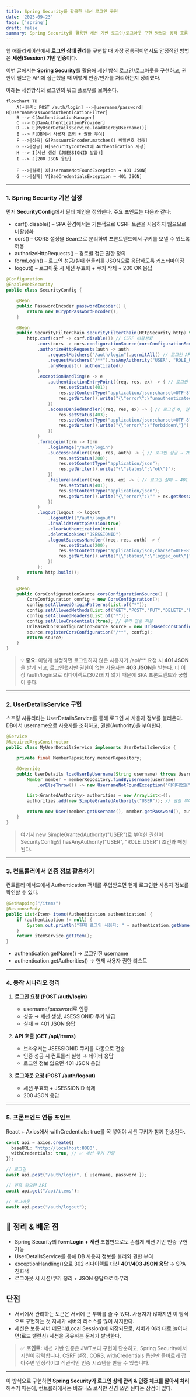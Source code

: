 ```yaml
---
title: Spring Security를 활용한 세션 로그인 구현
date: '2025-09-23'
tags: ['spring']
draft: false
summary: Spring Security를 활용한 세션 기반 로그인/로그아웃 구현 방법과 동작 흐름 정리. 세션 생성, 권한 부여, 인증 실패 시 JSON 응답 처리 등 SPA 환경에 맞춘 보안 설정을 다루며, UserDetailsService와 SecurityConfig를 활용한 인증/인가 방식 및 프론트엔드 연동 포인트를 설명.
---
```



웹 애플리케이션에서 **로그인 상태 관리**를 구현할 때 가장 전통적이면서도 안정적인 방법은 **세션(Session) 기반 인증**이다.

이번 글에서는 **Spring Security**를 활용해 세션 방식 로그인/로그아웃을 구현하고,
권한이 필요한 API에 접근했을 때 어떻게 인증/인가를 처리하는지 정리했다.

아래는 세션방식의 로그인의 워크 플로우를 보여준다.


```
flowchart TD
    A[사용자: POST /auth/login] -->|username/password| B[UsernamePasswordAuthenticationFilter]
    B --> C[AuthenticationManager]
    C --> D[DaoAuthenticationProvider]
    D --> E[MyUserDetailsService.loadUserByUsername()]
    E --> F[DB에서 사용자 조회 + 권한 부여]
    F -->|성공| G[PasswordEncoder.matches() 비밀번호 검증]
    G -->|성공| H[SecurityContext에 Authentication 저장]
    H --> I[세션 생성 (JSESSIONID 발급)]
    I --> J[200 JSON 응답]
    
    F -->|실패| X[UsernameNotFoundException → 401 JSON]
    G -->|실패| Y[BadCredentialsException → 401 JSON]
```


---
### 1. Spring Security 기본 설정

먼저 **SecurityConfig**에서 필터 체인을 정의한다.
주요 포인트는 다음과 같다:
- csrf().disable() – SPA 환경에서는 기본적으로 CSRF 토큰을 사용하지 않으므로 비활성화
- cors() – CORS 설정을 Bean으로 분리하여 프론트엔드에서 쿠키를 보낼 수 있도록 허용
- authorizeHttpRequests() – 경로별 접근 권한 정의
- formLogin() – 로그인 성공/실패 핸들러를 JSON으로 응답하도록 커스터마이징
- logout() – 로그아웃 시 세션 무효화 + 쿠키 삭제 + 200 OK 응답

```java
@Configuration
@EnableWebSecurity
public class SecurityConfig {

    @Bean
    public PasswordEncoder passwordEncoder() {
        return new BCryptPasswordEncoder();
    }

    @Bean
    public SecurityFilterChain securityFilterChain(HttpSecurity http) throws Exception {
        http.csrf(csrf -> csrf.disable()) // CSRF 비활성화
            .cors(cors -> cors.configurationSource(corsConfigurationSource()))
            .authorizeHttpRequests(auth -> auth
                .requestMatchers("/auth/login").permitAll() // 로그인 API는 인증 없이 접근 가능
                .requestMatchers("/**").hasAnyAuthority("USER", "ROLE_USER") // 나머지는 USER 권한 필요
                .anyRequest().authenticated()
            )
            .exceptionHandling(e -> e
                .authenticationEntryPoint((req, res, ex) -> { // 로그인 정보 없음 → 401
                    res.setStatus(401);
                    res.setContentType("application/json;charset=UTF-8");
                    res.getWriter().write("{\"error\":\"unauthenticated\"}");
                })
                .accessDeniedHandler((req, res, ex) -> { // 로그인 O, 권한 X → 403
                    res.setStatus(403);
                    res.setContentType("application/json;charset=UTF-8");
                    res.getWriter().write("{\"error\":\"forbidden\"}");
                })
            )
            .formLogin(form -> form
                .loginPage("/auth/login")
                .successHandler((req, res, auth) -> { // 로그인 성공 → 200
                    res.setStatus(200);
                    res.setContentType("application/json");
                    res.getWriter().write("{\"status\":\"ok\"}");
                })
                .failureHandler((req, res, ex) -> { // 로그인 실패 → 401
                    res.setStatus(401);
                    res.setContentType("application/json");
                    res.getWriter().write("{\"error\":\"" + ex.getMessage() + "\"}");
                })
            )
            .logout(logout -> logout
                .logoutUrl("/auth/logout")
                .invalidateHttpSession(true)
                .clearAuthentication(true)
                .deleteCookies("JSESSIONID")
                .logoutSuccessHandler((req, res, auth) -> {
                    res.setStatus(200);
                    res.setContentType("application/json;charset=UTF-8");
                    res.getWriter().write("{\"status\":\"logged_out\"}");
                })
            );
        return http.build();
    }

    @Bean
    public CorsConfigurationSource corsConfigurationSource() {
        CorsConfiguration config = new CorsConfiguration();
        config.setAllowedOriginPatterns(List.of("*"));
        config.setAllowedMethods(List.of("GET","POST","PUT","DELETE","PATCH","OPTIONS"));
        config.setAllowedHeaders(List.of("*"));
        config.setAllowCredentials(true); // 쿠키 전송 허용
        UrlBasedCorsConfigurationSource source = new UrlBasedCorsConfigurationSource();
        source.registerCorsConfiguration("/**", config);
        return source;
    }
}
```


> 💡 **중요:** 이렇게 설정하면 로그인하지 않은 사용자가 /api/** 요청 시 **401 JSON**을 받게 되고,
> 로그인했지만 권한이 없는 사용자는 **403 JSON**을 받는다.
> 더 이상 /auth/login으로 리다이렉트(302)되지 않기 때문에 SPA 프론트엔드와 궁합이 좋다.

---

### 2. UserDetailsService 구현

스프링 시큐리티는 UserDetailsService를 통해 로그인 시 사용자 정보를 불러온다.
DB에서 username으로 사용자를 조회하고, 권한(Authority)을 부여한다.

```java
@Service
@RequiredArgsConstructor
public class MyUserDetailsService implements UserDetailsService {

    private final MemberRepository memberRepository;

    @Override
    public UserDetails loadUserByUsername(String username) throws UsernameNotFoundException {
        Member member = memberRepository.findByUsername(username)
            .orElseThrow(() -> new UsernameNotFoundException("아이디없음"));

        List<GrantedAuthority> authorities = new ArrayList<>();
        authorities.add(new SimpleGrantedAuthority("USER")); // 권한 부여

        return new User(member.getUsername(), member.getPassword(), authorities);
    }
}
```

> 여기서 new SimpleGrantedAuthority("USER")로 부여한 권한이 SecurityConfig의 hasAnyAuthority("USER", "ROLE_USER") 조건과 매칭된다.

---

### 3. 컨트롤러에서 인증 정보 활용하기

컨트롤러 메서드에서 Authentication 객체를 주입받으면 현재 로그인한 사용자 정보를 확인할 수 있다.

```java
@GetMapping("/items")
@ResponseBody
public List<Item> items(Authentication authentication) {
    if (authentication != null) {
        System.out.println("현재 로그인 사용자: " + authentication.getName());
    }
    return itemService.getItem();
}
```

- authentication.getName() → 로그인한 username
- authentication.getAuthorities() → 현재 사용자 권한 리스트

---

### 4. 동작 시나리오 정리

1. **로그인 요청 (POST /auth/login)**
    - username/password로 인증
    - 성공 → 세션 생성, JSESSIONID 쿠키 발급
    - 실패 → 401 JSON 응답
    
2. **API 호출 (GET /api/items)**
    - 브라우저는 JSESSIONID 쿠키를 자동으로 전송
    - 인증 성공 시 컨트롤러 실행 → 데이터 응답
    - 로그인 정보 없으면 401 JSON 응답
    
3. **로그아웃 요청 (POST /auth/logout)**
    - 세션 무효화 + JSESSIONID 삭제
    - 200 JSON 응답


---

### 5. 프론트엔드 연동 포인트

React + Axios에서 withCredentials: true를 꼭 넣어야 세션 쿠키가 함께 전송된다.

```ts
const api = axios.create({
  baseURL: "http://localhost:8080",
  withCredentials: true, // ✅ 세션 쿠키 전달
});

// 로그인
await api.post("/auth/login", { username, password });

// 인증 필요한 API
await api.get("/api/items");

// 로그아웃
await api.post("/auth/logout");
```

## **📝 정리 & 배운 점**

- Spring Security의 **formLogin + 세션** 조합만으로도 손쉽게 세션 기반 인증 구현 가능
- UserDetailsService를 통해 DB 사용자 정보를 불러와 권한 부여
- exceptionHandling()으로 302 리다이렉트 대신 **401/403 JSON 응답** → SPA 친화적
- 로그아웃 시 세션/쿠키 정리 + JSON 응답으로 마무리

## **단점**

- 서버에서 관리하는 토큰은 서버에 큰 부하를 줄 수 있다. 사용자가 많아지면 이 방식으로 구현하는 것 자체가 서버의 리소스를 많이 차지한다.
- 세션은 보통 서버 메모리(Local Session)에 저장되므로, 서버가 여러 대로 늘어나면(로드 밸런싱) 세션을 공유하는 문제가 발생한다.
  

> ✅ **포인트:** 세션 기반 인증은 JWT보다 구현이 단순하고, Spring Security에서 지원이 강력합니다.
> CSRF 설정, CORS, withCredentials 옵션만 올바르게 잡아주면 안정적이고 직관적인 인증 시스템을 만들 수 있습니다.

---

이 방식으로 구현하면 **Spring Security가 로그인 상태 관리 & 인증 체크를 알아서 처리**해주기 때문에,
컨트롤러에서는 비즈니스 로직만 신경 쓰면 된다는 장점이 있다.